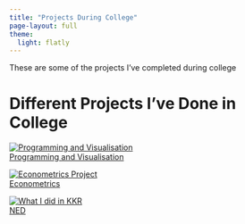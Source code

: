 ```yaml
---
title: "Projects During College"
page-layout: full
theme:
  light: flatly
---
```


These are some of the projects I've completed during college

# Different Projects I've Done in College

<div class="card-container">

  <a href="./econometrics_model.qmd" class="card">
    <img src="car.jpg.webp" alt="Programming and Visualisation">
    <div class="card-overlay">Programming and Visualisation</div>
  </a>

  <a href="./econometrics_model.qmd" class="card">
    <img src="pension.jpg" alt="Econometrics Project">
    <div class="card-overlay">Econometrics</div>
  </a>

  <a href="./NED.qmd" class="card">
    <img src="NED.png" alt="What I did in KKR">
    <div class="card-overlay">NED</div>
  </a>

</div>